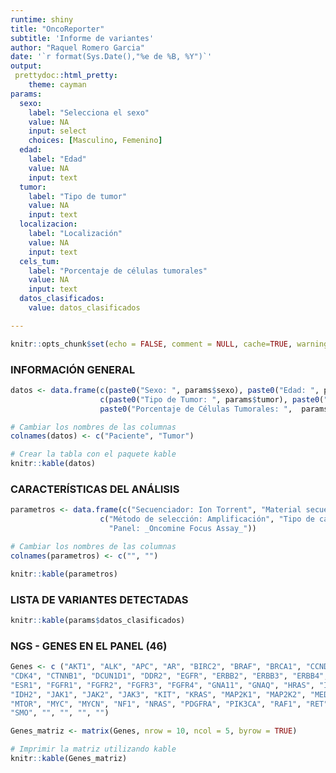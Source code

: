 ---
runtime: shiny
title: "OncoReporter"
subtitle: 'Informe de variantes'
author: "Raquel Romero Garcia"
date: '`r format(Sys.Date(),"%e de %B, %Y")`' 
output:
 prettydoc::html_pretty:
    theme: cayman
params:
  sexo:
    label: "Selecciona el sexo"
    value: NA
    input: select
    choices: [Masculino, Femenino]
  edad:
    label: "Edad"
    value: NA
    input: text
  tumor: 
    label: "Tipo de tumor"
    value: NA
    input: text
  localizacion:
    label: "Localización"
    value: NA
    input: text
  cels_tum: 
    label: "Porcentaje de células tumorales"
    value: NA
    input: text
  datos_clasificados: 
    value: datos_clasificados

---

```{r setup, include=FALSE}
knitr::opts_chunk$set(echo = FALSE, comment = NULL, cache=TRUE, warning = FALSE)
```

### INFORMACIÓN GENERAL

```{r}
datos <- data.frame(c(paste0("Sexo: ", params$sexo), paste0("Edad: ", params$edad), ""),
                    c(paste0("Tipo de Tumor: ", params$tumor), paste0("Localización: ", params$localizacion),
                    paste0("Porcentaje de Células Tumorales: ",  params$cels_tum)))

# Cambiar los nombres de las columnas
colnames(datos) <- c("Paciente", "Tumor")

# Crear la tabla con el paquete kable
knitr::kable(datos)
```




### CARACTERÍSTICAS DEL ANÁLISIS

```{r}
parametros <- data.frame(c("Secuenciador: Ion Torrent", "Material secuenciado: FFPE", ""),
                    c("Método de selección: Amplificación", "Tipo de carrera: _Single End_", 
                      "Panel: _Oncomine Focus Assay_"))

# Cambiar los nombres de las columnas
colnames(parametros) <- c("", "")

knitr::kable(parametros)
```




### LISTA DE VARIANTES DETECTADAS 


```{r}
knitr::kable(params$datos_clasificados)
```



### NGS - GENES EN EL PANEL (46)

```{r}
Genes <- c ("AKT1", "ALK", "APC", "AR", "BIRC2", "BRAF", "BRCA1", "CCND1",  
"CDK4", "CTNNB1", "DCUN1D1", "DDR2", "EGFR", "ERBB2", "ERBB3", "ERBB4", 
"ESR1", "FGFR1", "FGFR2", "FGFR3", "FGFR4", "GNA11", "GNAQ", "HRAS", "IDH1", 
"IDH2", "JAK1", "JAK2", "JAK3", "KIT", "KRAS", "MAP2K1", "MAP2K2", "MED12", "MET",
"MTOR", "MYC", "MYCN", "NF1", "NRAS", "PDGFRA", "PIK3CA", "RAF1", "RET", "ROS1",
"SMO", "", "", "", "")

Genes_matriz <- matrix(Genes, nrow = 10, ncol = 5, byrow = TRUE)

# Imprimir la matriz utilizando kable
knitr::kable(Genes_matriz)
```